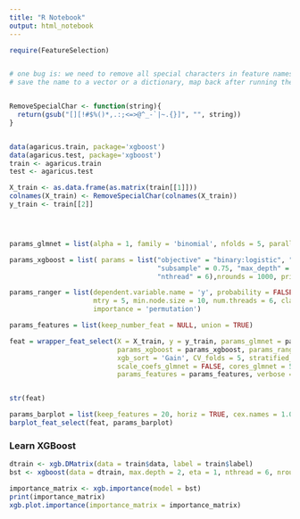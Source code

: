 ```yaml
---
title: "R Notebook"
output: html_notebook
---
```



```r
require(FeatureSelection)


# one bug is: we need to remove all special characters in feature names before running the code
# save the name to a vector or a dictionary, map back after running the code!


RemoveSpecialChar <- function(string){
  return(gsub("[][!#$%()*,.:;<=>@^_-`|~.{}]", "", string))
}


data(agaricus.train, package='xgboost')
data(agaricus.test, package='xgboost')
train <- agaricus.train
test <- agaricus.test

X_train <- as.data.frame(as.matrix(train[[1]]))
colnames(X_train) <- RemoveSpecialChar(colnames(X_train))
y_train <- train[[2]]




params_glmnet = list(alpha = 1, family = 'binomial', nfolds = 5, parallel = TRUE)

params_xgboost = list( params = list("objective" = "binary:logistic", "bst:eta" = 0.001, 
                                     "subsample" = 0.75, "max_depth" = 5, "colsample_bytree" = 0.75, 
                                     "nthread" = 6),nrounds = 1000, print.every.n = 250, maximize = FALSE)

params_ranger = list(dependent.variable.name = 'y', probability = FALSE, num.trees = 1000, verbose = TRUE,
                     mtry = 5, min.node.size = 10, num.threads = 6, classification = TRUE, 
                     importance = 'permutation')

params_features = list(keep_number_feat = NULL, union = TRUE)

feat = wrapper_feat_select(X = X_train, y = y_train, params_glmnet = params_glmnet, 
                           params_xgboost = params_xgboost, params_ranger = params_ranger, 
                           xgb_sort = 'Gain', CV_folds = 5, stratified_regr = FALSE,
                           scale_coefs_glmnet = FALSE, cores_glmnet = 5, 
                           params_features = params_features, verbose = TRUE)


str(feat)

params_barplot = list(keep_features = 20, horiz = TRUE, cex.names = 1.0)
barplot_feat_select(feat, params_barplot)
```



### Learn XGBoost

```r
dtrain <- xgb.DMatrix(data = train$data, label = train$label)
bst <- xgboost(data = dtrain, max.depth = 2, eta = 1, nthread = 6, nround = 20, objective = "binary:logistic", verbose = 1)

importance_matrix <- xgb.importance(model = bst)
print(importance_matrix)
xgb.plot.importance(importance_matrix = importance_matrix)


```

